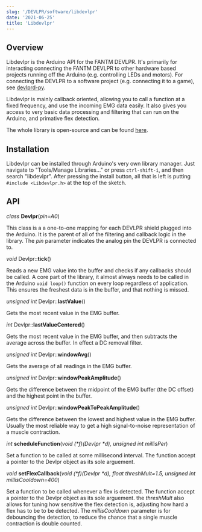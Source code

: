 ```yaml
---
slug: '/DEVLPR/software/libdevlpr'
date: '2021-06-25'
title: 'Libdevlpr'
---
```


## Overview

Libdevlpr is the Arduino API for the FANTM DEVLPR. 
It's primarily for interacting connecting the FANTM DEVLPR to other hardware based projects running off the Arduino (e.g. controlling LEDs and motors).
For connecting the DEVLPR to a software project (e.g. connecting it to a game), see [devlprd-py](https://docs.getfantm.com/devlpr/software/devlprd-py).

Libdevlpr is mainly callback oriented, allowing you to call a function at a fixed frequency, and use the incoming EMG data easily.
It also gives you access to very basic data processing and filtering that can run on the Arduino, and primative flex detection.

The whole library is open-source and can be found [here](https://github.com/FANTM/libdevlpr).

## Installation

Libdevlpr can be installed through Arduino's very own library manager. Just navigate to "Tools/Manage Libraries..." or press `ctrl-shift-i`, and then search "libdevlpr".
After pressing the install button, all that is left is putting `#include <Libdevlpr.h>` at the top of the sketch.

## API

*class* **Devlpr**(*pin=A0*) 

This class is a a one-to-one mapping for each DEVLPR shield plugged into the Arduino.
It is the parent of all of the filtering and callback logic in the library. 
The *pin* parameter indicates the analog pin the DEVLPR is connected to.

*void* Devlpr::**tick**()

Reads a new EMG value into the buffer and checks if any callbacks should be called. 
A core part of the library, it almost always needs to be called in the Arduino `void loop()` function on every loop regardless of application. 
This ensures the freshest data is in the buffer, and that nothing is missed.

*unsigned int* Devlpr::**lastValue**()

Gets the most recent value in the EMG buffer.

*int* Devlpr::**lastValueCentered**()

Gets the most recent value in the EMG buffer, and then subtracts the average across the buffer. In effect a DC removal filter.

*unsigned int* Devlpr::**windowAvg**()

Gets the average of all readings in the EMG buffer.

*unsigned int* Devlpr::**windowPeakAmplitude**()

Gets the difference between the midpoint of the EMG buffer (the DC offset) and the highest point in the buffer.

*unsigned int* Devlpr::**windowPeakToPeakAmplitude**()

Gets the difference between the lowest and highest value in the EMG buffer. 
Usually the most reliable way to get a high signal-to-noise representation of a muscle contraction.

*int* **scheduleFunction**(*void (\*f)(Devlpr \*d), unsigned int millisPer*)

Set a function to be called at some millisecond interval. The function accept a pointer to the Devlpr object as its sole arguement. 

*void* **setFlexCallback**(*void (\*f)(Devlpr \*d), float threshMult=1.5, unsigned int millisCooldown=400*)

Set a function to be called whenever a flex is detected. The function accept a pointer to the Devlpr object as its sole arguement. 
the *threshMult* also allows for tuning how sensitive the flex detection is, adjusting how hard a flex has to be to be detected. 
The *millisCooldown* parameter is for debouncing the detection, to reduce the chance that a single muscle contraction is double counted.

